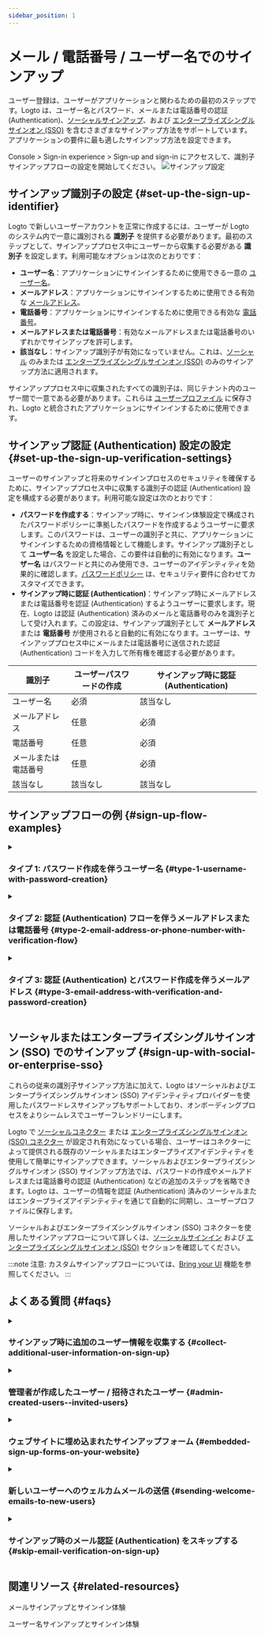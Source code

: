 ```yaml
---
sidebar_position: 1
---
```



# メール / 電話番号 / ユーザー名でのサインアップ

ユーザー登録は、ユーザーがアプリケーションと関わるための最初のステップです。Logto は、ユーザー名とパスワード、メールまたは電話番号の認証 (Authentication)、[ソーシャルサインアップ](/end-user-flows/sign-up-and-sign-in/social-sign-in)、および [エンタープライズシングルサインオン (SSO)](/end-user-flows/enterprise-sso) を含むさまざまなサインアップ方法をサポートしています。アプリケーションの要件に最も適したサインアップ方法を設定できます。

<CloudLink to="/sign-in-experience/sign-up-and-sign-in">
  Console > Sign-in experience > Sign-up and sign-in
</CloudLink>
にアクセスして、識別子サインアップフローの設定を開始してください。

<img src={signInExperienceSignUpImage} alt="サインアップ設定" />

## サインアップ識別子の設定 \{#set-up-the-sign-up-identifier}

Logto で新しいユーザーアカウントを正常に作成するには、ユーザーが Logto のシステム内で一意に識別される **識別子** を提供する必要があります。最初のステップとして、サインアッププロセス中にユーザーから収集する必要がある **識別子** を設定します。利用可能なオプションは次のとおりです：

- **ユーザー名**：アプリケーションにサインインするために使用できる一意の [ユーザー名](/user-management/user-data#username)。
- **メールアドレス**：アプリケーションにサインインするために使用できる有効な [メールアドレス](/user-management/user-data#primary_email)。
- **電話番号**：アプリケーションにサインインするために使用できる有効な [電話番号](/user-management/user-data#primary_phone)。
- **メールアドレスまたは電話番号**：有効なメールアドレスまたは電話番号のいずれかでサインアップを許可します。
- **該当なし**：サインアップ識別子が有効になっていません。これは、[ソーシャル](/end-user-flows/sign-up-and-sign-in/social-sign-in) のみまたは [エンタープライズシングルサインオン (SSO)](/end-user-flows/enterprise-sso) のみのサインアップ方法に適用されます。

サインアッププロセス中に収集されたすべての識別子は、同じテナント内のユーザー間で一意である必要があります。これらは [ユーザープロファイル](/user-management/user-data#user-profile) に保存され、Logto と統合されたアプリケーションにサインインするために使用できます。

## サインアップ認証 (Authentication) 設定の設定 \{#set-up-the-sign-up-verification-settings}

ユーザーのサインアップと将来のサインインプロセスのセキュリティを確保するために、サインアッププロセス中に収集する識別子の認証 (Authentication) 設定を構成する必要があります。利用可能な設定は次のとおりです：

- **パスワードを作成する**：サインアップ時に、サインイン体験設定で構成されたパスワードポリシーに準拠したパスワードを作成するようユーザーに要求します。このパスワードは、ユーザーの識別子と共に、アプリケーションにサインインするための資格情報として機能します。サインアップ識別子として **ユーザー名** を設定した場合、この要件は自動的に有効になります。**ユーザー名** はパスワードと共にのみ使用でき、ユーザーのアイデンティティを効果的に確認します。[パスワードポリシー](/end-user-flows/sign-up-and-sign-in/reset-password#set-up-password-policy) は、セキュリティ要件に合わせてカスタマイズできます。
- **サインアップ時に認証 (Authentication)**：サインアップ時にメールアドレスまたは電話番号を認証 (Authentication) するようユーザーに要求します。現在、Logto は認証 (Authentication) 済みのメールと電話番号のみを識別子として受け入れます。この設定は、サインアップ識別子として **メールアドレス** または **電話番号** が使用されると自動的に有効になります。ユーザーは、サインアッププロセス中にメールまたは電話番号に送信された認証 (Authentication) コードを入力して所有権を確認する必要があります。

| 識別子               | ユーザーパスワードの作成 | サインアップ時に認証 (Authentication) |
| -------------------- | ------------------------ | ------------------------------------- |
| ユーザー名           | 必須                     | 該当なし                              |
| メールアドレス       | 任意                     | 必須                                  |
| 電話番号             | 任意                     | 必須                                  |
| メールまたは電話番号 | 任意                     | 必須                                  |
| 該当なし             | 該当なし                 | 該当なし                              |

## サインアップフローの例 \{#sign-up-flow-examples}

<details>
  <summary>

### タイプ 1: パスワード作成を伴うユーザー名 \{#type-1-username-with-password-creation}

</summary>

サインアップ識別子として **ユーザー名** を選択します。パスワードの作成は強制的に有効になります。

<img src={signUpUsernamePasswordImage} alt="ユーザー名とパスワードのサインアップ" />

</details>

<details>
  <summary>

### タイプ 2: 認証 (Authentication) フローを伴うメールアドレスまたは電話番号 \{#type-2-email-address-or-phone-number-with-verification-flow}

</summary>

サインアップ識別子として **メールアドレスまたは電話番号** を選択します。**サインアップ時に認証 (Authentication)** は強制的に有効になります。

<img
  src={signUpEmailVerificationImage}
  alt="認証 (Authentication) を伴うメールまたは電話番号のサインアップ"
/>

</details>

<details>
  <summary>

### タイプ 3: 認証 (Authentication) とパスワード作成を伴うメールアドレス \{#type-3-email-address-with-verification-and-password-creation}

</summary>

サインアップ識別子として **メールアドレス** を選択します。**サインアップ時に認証 (Authentication)** は強制的に有効になります。サインアップ時にユーザーにパスワードを作成させるために **パスワードを作成する** を有効にします。（電話番号のサインアップフローにも同様に適用されます）

<img
  src={signUpEmailPasswordImage}
  alt="認証 (Authentication) とパスワード作成を伴うメールサインアップ"
/>

</details>

## ソーシャルまたはエンタープライズシングルサインオン (SSO) でのサインアップ \{#sign-up-with-social-or-enterprise-sso}

これらの従来の識別子サインアップ方法に加えて、Logto はソーシャルおよびエンタープライズシングルサインオン (SSO) アイデンティティプロバイダーを使用したパスワードレスサインアップもサポートしており、オンボーディングプロセスをよりシームレスでユーザーフレンドリーにします。

Logto で [ソーシャルコネクター](/connectors/social-connectors) または [エンタープライズシングルサインオン (SSO) コネクター](/connectors/enterprise-connectors) が設定され有効になっている場合、ユーザーはコネクターによって提供される既存のソーシャルまたはエンタープライズアイデンティティを使用して簡単にサインアップできます。ソーシャルおよびエンタープライズシングルサインオン (SSO) サインアップ方法では、パスワードの作成やメールアドレスまたは電話番号の認証 (Authentication) などの追加のステップを省略できます。Logto は、ユーザーの情報を認証 (Authentication) 済みのソーシャルまたはエンタープライズアイデンティティを通じて自動的に同期し、ユーザープロファイルに保存します。

ソーシャルおよびエンタープライズシングルサインオン (SSO) コネクターを使用したサインアップフローについて詳しくは、[ソーシャルサインイン](/end-user-flows/sign-up-and-sign-in/social-sign-in/) および [エンタープライズシングルサインオン (SSO)](/end-user-flows/enterprise-sso/) セクションを確認してください。

:::note
注意: カスタムサインアップフローについては、[Bring your UI](/customization/bring-your-ui/) 機能を参照してください。
:::

## よくある質問 \{#faqs}

<details>
  <summary>

### サインアップ時に追加のユーザー情報を収集する \{#collect-additional-user-information-on-sign-up}

</summary>
  
サインアップ時に追加のユーザープロファイル情報（例：フルネーム、誕生日、会社名）を収集するには、次の 2 つのオプションがあります：

- **セルフホスト型オンボーディングフロー**：サインアップが成功した後、カスタマイズ可能なデータ収集のためにユーザーを独自のオンボーディングフローにリダイレクトします。
- **独自の UI を持ち込む**：ユーザープロファイル設定 API を使用して、独自のサインアップフローをカスタマイズします（近日公開予定）。

</details>

<details>
  <summary>

### 管理者が作成したユーザー / 招待されたユーザー \{#admin-created-users--invited-users}

</summary>

[招待のみのサインアップフロー](/end-user-flows/sign-up-and-sign-in/disable-user-registration/#implement-an-invitation-only-sign-up-flow) の実装方法を学びます。

</details>

<details>
  <summary>

### ウェブサイトに埋め込まれたサインアップフォーム \{#embedded-sign-up-forms-on-your-website}

</summary>
  
Logto は現在、サインインおよびサインアップのためのヘッドレス API をサポートしていません。独自のサインアップフォームを Logto にアップロードするには [Bring your UI](/customization/bring-your-ui/) 機能を使用するか、サインインパラメーターを使用してウェブサイトから Logto にユーザー情報を入力します。ユーザー識別子の入力について詳しくは、[認証 (Authentication) パラメーター](/end-user-flows/authentication-parameters/) を参照してください。

</details>

<details>
  <summary>

### 新しいユーザーへのウェルカムメールの送信 \{#sending-welcome-emails-to-new-users}

</summary>

`User.Created` Webhook イベントを購読して、新しいユーザーにウェルカムメールを送信します。[Webhook イベント](/developers/webhooks/webhooks-events/#data-mutation-hook-events) について詳しく学びます。

</details>

<details>
  <summary>

### サインアップ時のメール認証 (Authentication) をスキップする \{#skip-email-verification-on-sign-up}

</summary>

現在、Logto は認証 (Authentication) 済みのメールと電話番号のみを識別子としてサポートしています。認証 (Authentication) プロセスは、ユーザーの識別子のセキュリティと所有権を確保するために必要です。
未認証 (Authentication) のメールまたは電話番号のサポートは、私たちの [ロードマップ](https://logto.productlane.com/roadmap) にあります。更新情報をお待ちください！

</details>

## 関連リソース \{#related-resources}

<Url href="https://www.youtube.com/watch?v=64rBXpWbScc">メールサインアップとサインイン体験</Url>

<Url href="https://www.youtube.com/watch?v=chQxCJX6e6w">ユーザー名サインアップとサインイン体験</Url>

